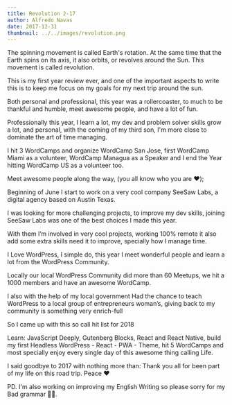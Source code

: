 ```yaml
---
title: Revolution 2-17
author: Alfredo Navas
date: 2017-12-31
thumbnail: ../../images/revolution.png
---
```


The spinning movement is called Earth's rotation. At the same time that the Earth spins on its axis, it also orbits, or revolves around the Sun. This movement is called revolution.

This is my first year review ever, and one of the important aspects to write this is to keep me focus on my goals for my next trip around the sun.

Both personal and professional, this year was a rollercoaster, to much to be thankful and humble, meet awesome people, and have a lot of fun.

Professionally this year, I learn a lot, my dev and problem solver skills grow a lot, and personal, with the coming of my third son, I'm more close to dominate the art of time managing.


I hit 3 WordCamps and organize WordCamp San Jose, first WordCamp Miami as a volunteer, WordCamp Managua as a Speaker and I end the Year hitting WordCamp US as a volunteer too.

Meet awesome people along the way, (you all know who you are ❤️);

Beginning of June I start to work on a very cool company SeeSaw Labs, a digital agency based on Austin Texas.

I was looking for more challenging projects, to improve my dev skills, joining SeeSaw Labs was one of the best choices I made this year.

With them I’m involved in very cool projects, working 100% remote it also add some extra skills need it to improve, specially how I manage time.


I Love WordPress, I simple do, this year I meet wonderful people and learn a lot from the WordPress Community.

Locally our local WordPress Community did more than 60 Meetups, we hit a 1000 members and have an awesome WordCamp.

I also with the help of my local government Had the chance to teach WordPress to a local group of entrepreneurs woman’s, giving back to my community is something very enrich-full

So I came up with this so call hit list for 2018

Learn: JavaScript Deeply, Gutenberg Blocks, React and React Native, build my first Headless WordPress - React - PWA - Theme, hit 5 WordCamps and most specially enjoy every single day of this awesome thing calling Life.

I said goodbye to 2017 with nothing more than: Thank you all for been part of my life on this road trip. Peace ❤️

PD. I'm also working on improving my English Writing so please sorry for my Bad grammar 🙌🏻.
